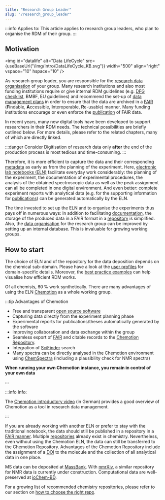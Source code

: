 ```yaml
---
title: "Research Group Leader"
slug: "/research_group_leader"
---
```



:::info Applies to:
This article applies to research group leaders, who plan to organise the RDM of their group.
:::

## Motivation

<img
    id="datalife"
    alt="Data LifeCycle"
    src={useBaseUrl("/img/Intro/DataLifeCycle_KB.svg")}
    width="500"
    align="right"
    vspace="10"
    hspace="10"
/>

As research group leader, you are responsible for the [research data organisation](/docs/data_organisation) of your group. Many research institutions and also most funding institutions require or give internal RDM guidelines (e.g. [DFG checklist](https://www.dfg.de/download/pdf/foerderung/grundlagen_dfg_foerderung/forschungsdaten/forschungsdaten_checkliste_de.pdf), BMBF, EU guidelines) and recommend the set-up of [data management plans](/docs/dmp) in order to ensure that the data are archived in a [FAIR](/docs/fair) (**F**indable, **A**ccessible, **I**nteroperable, **R**e-usable) manner. Many funding institutions encourage or even enforce the [publication](/docs/data_publishing) of FAIR data.

In recent years, many new digital tools have been developed to support researchers in their RDM needs. The technical possibilities are briefly outlined below. For more details, please refer to the related chapters, many of which are directly linked.

:::danger Consider
Digitisation of research data only **after** the end of the production process is most tedious and time-consuming.
:::

Therefore, it is more efficient to capture the data and their corresponding [metadata](/docs/metadata) as early as from the planning of the experiment. Here, [electronic lab notebooks (ELN)](/docs/eln) facilitate everyday work considerably: the planning of the experiment, the documentation of experimental procedures, the analysis of the obtained spectroscopic data as well as the peak assignment can all be completed in one digital environment. And even better: complete experiment reports with analytical data (e.g. for the supporting information for [publications](/docs/data_publishing)) can be generated automatically by the ELN.

The time invested to set up the ELN and to organise the experiments thus pays off in numerous ways: In addition to facilitating [documentation](/docs/data_documentation), the storage of the produced data in a FAIR format in a [repository](/docs/repositories) is simplified. Also, the [data organisation](/docs/data_organisation) for the research group can be improved by setting up an internal database. This is invaluable for growing working groups.

## How to start

The choice of ELN and of the repository for the data deposition depends on the chemical sub-domain. Please have a look at the [user profiles](/docs/role_guide) for domain-specific details.
Moreover, the [best practice examples](/docs/best_practice) can help visualise how efficient RDM works.

Of all chemists, 60 % work synthetically. There are many advantages of using the ELN [Chemotion](https://chemotion.net/docs/eln) as a whole working group.

:::tip Advantages of Chemotion

-   Free and transparent [open source software](https://github.com/ComPlat/chemotion_ELN)
-   Capturing data directly from the experiment planning phase
-   Experimental reports for publications/theses automatically generated by the software
-   Improving collaboration and data exchange within the group
-   Seamless export of [FAIR](/docs/fair) and citable records to the [Chemotion Repository](https://www.chemotion-repository.net/welcome).
-   Integration of [SciFinder](https://www.cas.org/solutions/cas-scifinder-discovery-platform/cas-scifinder) search
-   Many spectra can be directly analysed in the Chemotion environment using [ChemSpectra](https://eln.chemotion.net/chemspectra-editor) (including a plausibility check for NMR spectra)

**When running your own Chemotion instance, you remain in control of your own data**

:::

:::info Info:

The [Chemotion introductory video](https://www.youtube.com/watch?v=tZHaP6DW-Dw) (in German) provides a good overview of Chemotion as a tool in research data management.

:::

If you are already working with another ELN or prefer to stay with the traditional notebook, the data should still be published in a repository in a [FAIR manner](/docs/fair). Multiple [repositories](/docs/repositories/) already exist in chemistry. Nevertheless, even without using the Chemotion ELN, the data can still be transferred to the Chemotion Repository. Advantages of the Chemotion Repository include the assignment of a [DOI](/docs/pid/#dois) to the molecule and the collection of all analytical data in one place.

MS data can be deposited at [MassBank](https://massbank.eu/MassBank). With [nmrXiv](https://docs.nmrxiv.org/), a similar repository for NMR data is currently under construction. Computational data are well-preserved at [ioChem-BD](https://www.iochem-bd.org/).

For a growing list of recommended chemistry repositories, please refer to our section on [how to choose the right repo](/docs/choose_repository).
